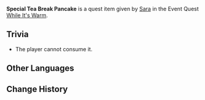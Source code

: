 {{Item Infobox
|id           = 100655
|image        = Item Tea Break Pancake.png
|type         = Quest Items
|description  = '''While It's Warm:''' [[Tea Break Pancake]] that has just had syrup drizzled over it. Time to serve it to the customers, and fast.
|source1      = Given during [[While It's Warm]] (Day 4)
}}
'''Special Tea Break Pancake''' is a quest item given by [[Sara]] in the Event Quest [[While It's Warm]].

==Trivia==
* The player cannot consume it.

==Other Languages==
{{Other Languages|default_hidden = 1
|en      = Special Tea Break Pancake
|zhs     = 特制的庄园烤松饼
|zhs_rm  = Tèzhì de Zhuāngyuán Kǎo Sōng Bǐng
|zht     = 特製的莊園烤鬆餅
|zht_rm  = Tèzhì de Zhuāngyuán Kǎo Sōng Bǐng
|ja      = 特製午後のパンケーキ
|ja_rm   = Tokusei Gogo No Pankeeki
|ko      = 특제 장원 팬케익
|ko_rm   = 
|es      = Panqueques especiales
|fr      = Pancakes spéciaux
|ru      = Особые блинчики к чаю
|th      = Tea Break Pancake สูตรพิเศษ
|th_rm   = Tea Break Pancake Sut Phiset
|vi      = Bánh Xốp Đặc Biệt
|de      = Besondere Landeierkuchen
|id      = Tea Break Pancake Spesial
|pt      = Panqueca do Chá da Tarde Especial
}}

==Change History==
{{Change History|1.1}}